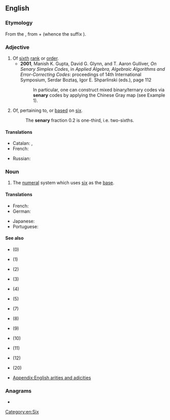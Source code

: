 ==English==

===Etymology===
From the {{etyl|la|en}} {{m|la|sēnārius||consisting of six each}}, from {{m|la|sēnī||six each, six at a time}} + {{m|la|-ārius}} (whence the {{etyl|en|-}} suffix {{m|en|-ary}}).

===Adjective===
{{en-adj|-}}

# Of [[sixth]] [[rank]] or [[order]].
#* '''2001''', Manish K. Gupta, David G. Glynn, and T. Aaron Gulliver, ''On Senary Simplex Codes'', in ''Applied Algebra, Algebraic Algorithms and Error-Correcting Codes'': proceedings of 14th International Symposium, Serdar Boztaş, Igor E. Shparlinski (eds.), page 112
#*: In particular, one can construct mixed binary/ternary codes via '''senary''' codes by applying the Chinese Gray map (see Example 1).
# {{lb|en|arithmetic}} Of, pertaining to, or [[base]]d on [[six]].
#: The '''senary''' fraction 0.2 is one-third, i.e. two-sixths.

====Translations====
{{trans-top|of sixth rank or order}}
* Catalan: {{t|ca|senari|m}}, {{t|ca|senària|f}}
* French: {{t+|fr|sénaire|m|f}}
{{trans-mid}}
* Russian: {{t+|ru|шестеричный}}
{{trans-bottom}}

===Noun===
{{en-noun|-}}

# {{lb|en|arithmetic}} The [[numeral]] system which uses [[six]] as the [[base]].

====Translations====
{{trans-top|numeral system which uses six as the base}}
* French: {{t+|fr|système sénaire|m}}
* German: {{t+|de|Sechsersystem|n}}
{{trans-mid}}
* Japanese: {{t+|ja|六進法|tr=rokusimpō}}
* Portuguese: {{t|pt|sistema senario|m}}
{{trans-bottom}}

====See also====
* {{l|en|nullary}} (0)
* {{l|en|unary}} (1)
* {{l|en|binary}} (2)
* {{l|en|ternary}} (3)
* {{l|en|quaternary}} (4)
* {{l|en|quinary}} (5)
* {{l|en|septenary}} (7)
* {{l|en|octonary}} (8)
* {{l|en|novenary}} (9)
* {{l|en|denary}} (10)
* {{l|en|undenary}} (11)
* {{l|en|duodenary}} (12)
* {{l|en|vigenary}} (20)
* [[Appendix:English arities and adicities]]

===Anagrams===
* {{anagrams|en|a=aenrsy|Arneys|Nearys|Neyras|Raneys|arynes|renays|sarney|yarnes|yearns}}

[[Category:en:Six]]
